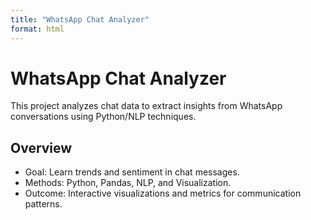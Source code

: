 ```yaml
---
title: "WhatsApp Chat Analyzer"
format: html
---
```


# WhatsApp Chat Analyzer

This project analyzes chat data to extract insights from WhatsApp conversations using Python/NLP techniques.

## Overview
- Goal: Learn trends and sentiment in chat messages.
- Methods: Python, Pandas, NLP, and Visualization.
- Outcome: Interactive visualizations and metrics for communication patterns.

